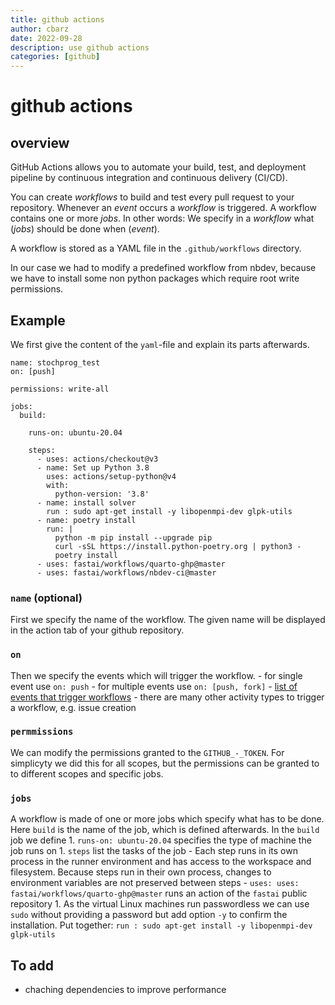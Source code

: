 ```yaml
---
title: github actions
author: cbarz
date: 2022-09-28
description: use github actions
categories: [github]
---
```


# github actions

## overview

GitHub Actions allows you to automate your build, test, and deployment pipeline by continuous integration and continuous delivery (CI/CD).

You can create *workflows* to build and test every pull request to your repository. Whenever an *event* occurs a *workflow* is triggered. A workflow contains one or more *jobs*. In other words: We specify in a *workflow* what (*jobs*) should be done when (*event*).

A workflow is stored as a YAML file in the `.github/workflows` directory.


In our case we had to modify a predefined workflow from nbdev, because we have to install some non python packages which require root write permissions.



## Example

We first give the content of the `yaml`-file and explain its parts afterwards.

```
name: stochprog_test
on: [push]

permissions: write-all

jobs:
  build:

    runs-on: ubuntu-20.04

    steps:
      - uses: actions/checkout@v3
      - name: Set up Python 3.8
        uses: actions/setup-python@v4
        with:
          python-version: '3.8'
      - name: install solver
        run : sudo apt-get install -y libopenmpi-dev glpk-utils
      - name: poetry install
        run: |
          python -m pip install --upgrade pip
          curl -sSL https://install.python-poetry.org | python3 -
          poetry install
      - uses: fastai/workflows/quarto-ghp@master
      - uses: fastai/workflows/nbdev-ci@master
```

### `name` (optional)

First we specify the name of the workflow. The given name will be displayed in the action tab of your github repository.

### `on`

Then we specify the events which will trigger the workflow.
- for single event use `on: push`
- for multiple events use `on: [push, fork]`
- [list of events that trigger workflows](https://docs.github.com/en/articles/events-that-trigger-workflows)
- there are many other activity types to trigger a workflow, e.g. issue creation

### `permmissions`

We can modify the permissions granted to the `GITHUB_-_TOKEN`.
For simplicyty we did this for all scopes, but the permissions can be granted to to different scopes and specific jobs.

### `jobs`

A workflow is made of one or more jobs which specify what has to be done. Here `build` is the name of the job, which is defined afterwards. In the `build` job we define
1. `runs-on: ubuntu-20.04` specifies the type of machine the job runs on
1. `steps` list the tasks of the job
    - Each step runs in its own process in the runner environment and has access to the workspace and filesystem. Because steps run in their own process, changes to environment variables are not preserved between steps
    - `uses: uses: fastai/workflows/quarto-ghp@master` runs an action of the `fastai` public repository
1. As the virtual Linux machines run passwordless we can use `sudo` without providing a password but add option `-y` to confirm the installation. Put together: `run : sudo apt-get install -y libopenmpi-dev glpk-utils`


## To add

- chaching dependencies to improve performance

